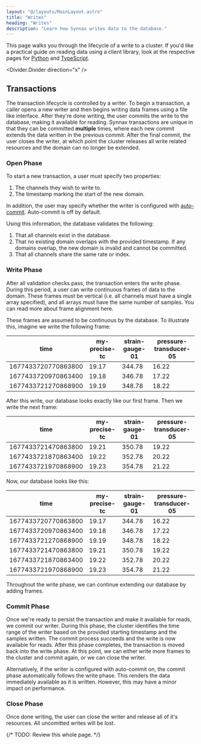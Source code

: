 ```yaml
---
layout: "@/layouts/MainLayout.astro"
title: "Writes"
heading: "Writes"
description: "Learn how Synnax writes data to the database."
---
```


This page walks you through the lifecycle of a write to a cluster. If you'd like
a practical guide on reading data using a client library, look at the respective
pages for [Python](../python-client/write-data) and
[TypeScript](../typescript-client/write-data).

<Divider.Divider direction="x" />

## Transactions

The transaction lifecycle is controlled by a writer. To begin a transaction, a
caller opens a new writer and then begins writing data frames using a file like
interface. After they're done writing, the user commits the write to the
database, making it available for reading. Synnax transactions are unique in
that they can be committed **multiple** times, where each new commit extends the
data written in the previous commit. After the final commit, the user closes the
writer, at which point the cluster releases all write related resources and the
domain can no longer be extended.

### Open Phase

To start a new transaction, a user must specify two properties:

1. The channels they wish to write to.
2. The timestamp marking the start of the new domain.

In addition, the user may specify whether the writer is configured with
[auto-commit](write#commit-phase). Auto-commit is off by default.

Using this information, the database validates the following:

1. That all channels exist in the database.
2. That no existing domain overlaps with the provided timestamp. If any domains
   overlap, the new domain is invalid and cannot be committed.
3. That all channels share the same rate or index.

### Write Phase

After all validation checks pass, the transaction enters the write phase. During
this period, a user can write continuous frames of data to the domain. These
frames must be vertical (i.e. all channels must have a single array specified),
and all arrays must have the same number of samples. You can read more about
frame alignment here.

These frames are assumed to be continuous by the database. To illustrate this,
imagine we write the following frame:

| time                | my-precise-tc | strain-gauge-01 | pressure-transducer-05 |
| ------------------- | ------------- | --------------- | ---------------------- |
| 1677433720770863800 | 19.17         | 344.78          | 16.22                  |
| 1677433720970863400 | 19.18         | 346.78          | 17.22                  |
| 1677433721270868900 | 19.19         | 348.78          | 18.22                  |

After this write, our database looks exactly like our first frame. Then we write
the next frame:

| time                | my-precise-tc | strain-gauge-01 | pressure-transducer-05 |
| ------------------- | ------------- | --------------- | ---------------------- |
| 1677433721470863800 | 19.21         | 350.78          | 19.22                  |
| 1677433721870863400 | 19.22         | 352.78          | 20.22                  |
| 1677433721970868900 | 19.23         | 354.78          | 21.22                  |

Now, our database looks like this:

| time                | my-precise-tc | strain-gauge-01 | pressure-transducer-05 |
| ------------------- | ------------- | --------------- | ---------------------- |
| 1677433720770863800 | 19.17         | 344.78          | 16.22                  |
| 1677433720970863400 | 19.18         | 346.78          | 17.22                  |
| 1677433721270868900 | 19.19         | 348.78          | 18.22                  |
| 1677433721470863800 | 19.21         | 350.78          | 19.22                  |
| 1677433721870863400 | 19.22         | 352.78          | 20.22                  |
| 1677433721970868900 | 19.23         | 354.78          | 21.22                  |

Throughout the write phase, we can continue extending our database by adding
frames.

### Commit Phase

Once we're ready to persist the transaction and make it available for reads, we
commit our writer. During this phase, the cluster identifies the time range of
the writer based on the provided starting timestamp and the samples written. The
commit process succeeds and the write is now available for reads. After this
phase completes, the transaction is moved back into the write phase. At this
point, we can either write more frames to the cluster and commit again, or we
can close the writer.

Alternatively, if the writer is configured with auto-commit on, the commit phase
automatically follows the write phase. This renders the data immediately
available as it is written. However, this may have a minor impact on
performance.

### Close Phase

Once done writing, the user can close the writer and release all of it's
resources. All uncomitted writes will be lost.

{/* TODO: Review this whole page. */}
